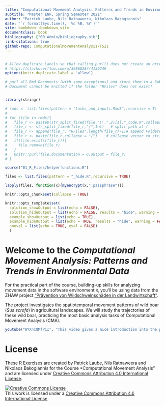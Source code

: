 ```yaml
---
title: "Computational Movement Analysis: Patterns and Trends in Environmental Data"
subtitle: "Master ENR, Spring Semester 2021"
author: "Patrick Laube, Nils Ratnaweera, Nikolaos Bakogiannis"
date: "`r format(Sys.time(), '%d %B, %Y')`"
site: bookdown::bookdown_site
documentclass: book
bibliography: ["00_Admin/bibliography.bib"]
link-citations: true
github-repo: ComputationalMovementAnalysis/FS21
---
```

```r
```

```r
# Allow duplicate Labels so that calling purl() does not create an error
# https://stackoverflow.com/q/36868287/4139249
options(knitr.duplicate.label = 'allow')

# purl all Rmd Documents (with some exceptions) and store them in a Subfolder /RFiles
# Document cannot be knitted if the folder "RFiles" does not exist!


library(stringr)

# rmds <- list.files(pattern = "tasks_and_inputs.Rmd$",recursive = T)
# 
# for (file in rmds){
#   file_r <- paste0(str_split_fixed(file,"\\.",2)[1],"_code.R",collapse = "")
#   file_r <- str_split_fixed(file_r,"/",Inf)   # split path at /
#   file_r <- append(file_r, "RFiles",length(file_r)-1)# append Foldername
#   file_r <- paste(file_r,collapse = "/")    # collapse vector to string
#   if(file.exists(file_r)){
#     file.remove(file_r)
#   }
#   knitr::purl(file,documentation = 0,output = file_r)
# }
```



```r
source("01_R_Files/helperfunctions.R")
```



```r

files <- list.files(pattern = "_hide.R",recursive = TRUE)

lapply(files, function(x){myencrypt(x,".passphrase")})
```


```r


knitr::opts_chunk$set(collapse = TRUE)

knitr::opts_template$set(
  solution_showOutput = list(echo = FALSE),
  solution_hideOutput = list(echo = FALSE, results = "hide", warning = FALSE, message = FALSE),
  example_showOutput = list(echo = TRUE),
  example_hideOutput = list(echo = TRUE, results = "hide", warning = FALSE, message = FALSE),
  noeval = list(echo = TRUE, eval = FALSE)
  )

```

# Welcome to the *Computational Movement Analysis: Patterns and Trends in Environmental Data* {-}

For the practical part of the course, building-up skills for analyzing movement data in the software environment `R`, you'll be using data from the ZHAW project ["Prävention von Wildschweinschäden in der Landwirtschaft"](https://www.zhaw.ch/de/ueber-uns/aktuell/news/detailansicht-news/event-news/wildschweinschaeden-mit-akustischer-methode-verhindern/).

The project investigates the spatiotemporal movement patterns of wild boar (*Sus scrofa*) in agricultural landscapes. We will study the trajectories of these wild boar, practicing the most basic analysis tasks of Computational Movement Analysis (CMA). 


```r
youtube("WYXnCQMfPiI", "This video gives a nice introduction into the project", selfcontained = TRUE)
```


# License {-}


These R Exercises are created by Patrick Laube, Nils Ratnaweera and Nikolaos Bakogiannis for the Course *Computational Movement Analysis" and are licensed under [Creative Commons Attribution 4.0 International License](https://creativecommons.org/licenses/by/4.0/).


<a rel="license" href="http://creativecommons.org/licenses/by/4.0/"><img alt="Creative Commons License" style="border-width:0" src="https://i.creativecommons.org/l/by/4.0/88x31.png" /></a><br />This work is licensed under a <a rel="license" href="http://creativecommons.org/licenses/by/4.0/">Creative Commons Attribution 4.0 International License</a>.

<!-- **Please note:** we are given application data from an ongoing research project. Capturing wild living animals and then equipping them with GPS collars is a very labor and cost intensive form of research. Consequently, data resulting such campaigns is a very valuable asset that must be protected. So, please do not pass on this data, for any use beyond this module contact Patrick Laube or the data owner Stefan Suter (suts@zhaw.ch). -->



